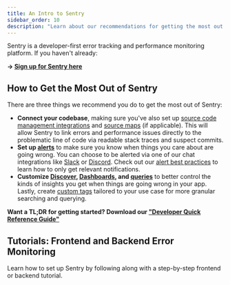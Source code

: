 ```yaml
---
title: An Intro to Sentry
sidebar_order: 10
description: "Learn about our recommendations for getting the most out of Sentry."
---
```


Sentry is a developer-first error tracking and performance monitoring platform. If you haven't already:

**→ [Sign up for Sentry here](https://sentry.io/signup/)**

## How to Get the Most Out of Sentry

There are three things we recommend you do to get the most out of Sentry:

- **Connect your codebase**, making sure you've also set up [source code management integrations](/organization/integrations/source-code-mgmt/) and [source maps](/product/sentry-basics/integrate-frontend/upload-source-maps/) (if applicable). This will allow Sentry to link errors and performance issues directly to the problematic line of code via readable stack traces and suspect commits.
- **Set up [alerts](/product/alerts/)** to make sure you know when things you care about are going wrong. You can choose to be alerted via one of our chat integrations like [Slack](/organization/integrations/notification-incidents/slack/) or [Discord](/organization/integrations/notification-incidents/discord/). Check out our [alert best practices](/product/alerts/best-practices/) to learn how to only get relevant notifications.
- **Customize [Discover](/product/discover-queries/), [Dashboards](/product/dashboards/), and [queries](/product/discover-queries/query-builder/)** to better control the kinds of insights you get when things are going wrong in your app. Lastly, create [custom tags](/concepts/search/searchable-properties/#custom-tags) tailored to your use case for more granular searching and querying.

**Want a TL;DR for getting started? Download our ["Developer Quick Reference Guide"](/pdfs/developer-quick-reference-guide.pdf)**

## Tutorials: Frontend and Backend Error Monitoring

Learn how to set up Sentry by following along with a step-by-step frontend or backend tutorial.

<PageGrid />
